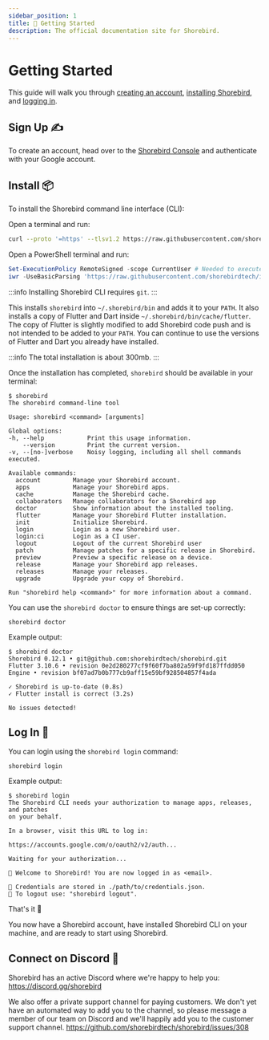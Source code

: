 ```yaml
---
sidebar_position: 1
title: 🚀 Getting Started
description: The official documentation site for Shorebird.
---
```



# Getting Started

This guide will walk you through [creating an account](#sign-up-), [installing Shorebird](#install-), and [logging in](#log-in-).

## Sign Up ✍️

To create an account, head over to the [Shorebird Console](https://console.shorebird.dev) and authenticate with your Google account.

## Install 📦

To install the Shorebird command line interface (CLI):

<Tabs>
  <TabItem value="maclinux" label="Mac/Linux" default>

Open a terminal and run:

```bash
curl --proto '=https' --tlsv1.2 https://raw.githubusercontent.com/shorebirdtech/install/main/install.sh -sSf | bash
```

  </TabItem>
  <TabItem value="windows" label="Windows" default>
Open a PowerShell terminal and run:

```powershell
Set-ExecutionPolicy RemoteSigned -scope CurrentUser # Needed to execute remote scripts
iwr -UseBasicParsing 'https://raw.githubusercontent.com/shorebirdtech/install/main/install.ps1'|iex
```

  </TabItem>
</Tabs>

:::info
Installing Shorebird CLI requires `git`.
:::

This installs `shorebird` into `~/.shorebird/bin` and adds it to your `PATH`. It
also installs a copy of Flutter and Dart inside
`~/.shorebird/bin/cache/flutter`. The copy of Flutter is slightly modified to
add Shorebird code push and is not intended to be added to your `PATH`. You can
continue to use the versions of Flutter and Dart you already have installed.

:::info
The total installation is about 300mb.
:::

Once the installation has completed, `shorebird` should be available in your
terminal:

```
$ shorebird
The shorebird command-line tool

Usage: shorebird <command> [arguments]

Global options:
-h, --help            Print this usage information.
    --version         Print the current version.
-v, --[no-]verbose    Noisy logging, including all shell commands executed.

Available commands:
  account         Manage your Shorebird account.
  apps            Manage your Shorebird apps.
  cache           Manage the Shorebird cache.
  collaborators   Manage collaborators for a Shorebird app
  doctor          Show information about the installed tooling.
  flutter         Manage your Shorebird Flutter installation.
  init            Initialize Shorebird.
  login           Login as a new Shorebird user.
  login:ci        Login as a CI user.
  logout          Logout of the current Shorebird user
  patch           Manage patches for a specific release in Shorebird.
  preview         Preview a specific release on a device.
  release         Manage your Shorebird app releases.
  releases        Manage your releases.
  upgrade         Upgrade your copy of Shorebird.

Run "shorebird help <command>" for more information about a command.
```

You can use the `shorebird doctor` to ensure things are set-up correctly:

```
shorebird doctor
```

Example output:

```
$ shorebird doctor
Shorebird 0.12.1 • git@github.com:shorebirdtech/shorebird.git
Flutter 3.10.6 • revision 0e2d280277cf9f60f7ba802a59f9fd187ffdd050
Engine • revision bf07ad7b0b777cb9aff15e59bf928504857f4ada

✓ Shorebird is up-to-date (0.8s)
✓ Flutter install is correct (3.2s)

No issues detected!
```

## Log In 🔑

You can login using the `shorebird login` command:

```
shorebird login
```

Example output:

```
$ shorebird login
The Shorebird CLI needs your authorization to manage apps, releases, and patches
on your behalf.

In a browser, visit this URL to log in:

https://accounts.google.com/o/oauth2/v2/auth...

Waiting for your authorization...

🎉 Welcome to Shorebird! You are now logged in as <email>.

🔑 Credentials are stored in ./path/to/credentials.json.
🚪 To logout use: "shorebird logout".
```

That's it 🎉

You now have a Shorebird account, have installed Shorebird CLI on your machine, and are ready to start using Shorebird.

## Connect on Discord 💬

Shorebird has an active Discord where we're happy to help you:
https://discord.gg/shorebird

We also offer a private support channel for paying customers. We don't yet have
an automated way to add you to the channel, so please message a member of our
team on Discord and we'll happily add you to the customer support channel.
https://github.com/shorebirdtech/shorebird/issues/308
